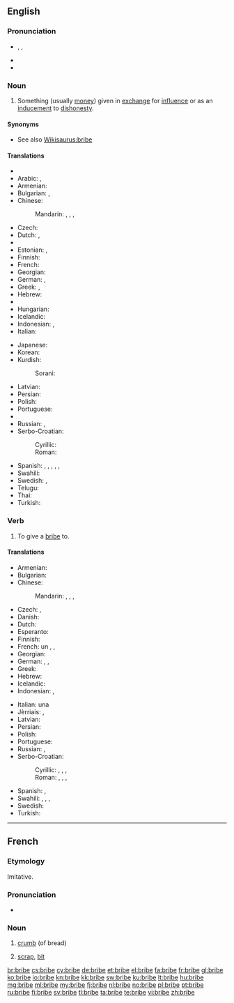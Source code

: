==English==

===Pronunciation===
* {{enPR|brīb}}, {{IPA|/braɪb/}}, {{X-SAMPA|/braIb/}}
* {{rhymes|aɪb}}
* {{audio|en-us-bribe.ogg|Audio (US)}}

===Noun===
{{en-noun}}

# Something (usually [[money]]) given in [[exchange]] for [[influence]] or as an [[inducement]] to [[dishonesty]].

====Synonyms====
* See also [[Wikisaurus:bribe]]

====Translations====
{{trans-top|inducement to dishonesty}}
* {{trreq|sq}}
* Arabic: {{t-|ar|رشوة|f|tr=ríshwa}}, {{t-|ar|رشا|f|tr=rashaa}}
* Armenian: {{t-|hy|կաշառք|tr=kašaṙk’}}
* Bulgarian: {{t+|bg|подкуп|m|tr=podkup|sc=Cyrl}}, {{t+|bg|рушвет|m|tr=rušvet|sc=Cyrl}}
* Chinese:
*: Mandarin: {{t-|cmn|賄賂|sc=Hani}}, {{t-|cmn|贿赂|tr=huìlù|sc=Hani}}, {{t|cmn|行賄|sc=Hani}}, {{t|cmn|行贿|tr=xínghuì|sc=Hani}}
* Czech: {{t-|cs|úplatek|m}}
* Dutch: {{t+|nl|steekpenning}}, {{t-|nl|smeergeld|n}}
* {{trreq|eo}}
* Estonian: {{t-|et|pistis}}, {{t-|et|altkäemaks}}
* Finnish: {{t+|fi|lahjus}}
* French: {{t+|fr|pot-de-vin|m}}
* Georgian: {{t-|ka|ქრთამი|tr=k'rt'ami|sc=Geor}}
* German: {{t-|de|Bestechungsgeld|n}}, {{t+|de|Schmiergeld|n}}
* Greek: {{t+|el|δωροδοκία|f|tr=dorodokía|sc=Grek}} {{qualifier|giving}}, {{t+|el|δωροληψία|f|tr=dorolipsía|sc=Grek}} {{qualifier|taking}}
* Hebrew: {{t-|he|שוחד|m|tr=shokhad}}
* {{trreq|hi}}
* Hungarian: {{t+|hu|megvesztegetés}}
* Icelandic: {{t-|is|múta|f}}
* Indonesian: {{t+|id|suap}}, {{t+|id|sogokan}}
* Italian: {{t+|it|tangente|f}}
{{trans-mid}}
* Japanese: {{t-|ja|賄賂|tr=わいろ, wairo}}
* Korean: {{t+|ko|뇌물|tr=noemul|sc=Hang}}
* Kurdish:
*: Sorani: {{tø|ckb|به‌رتیل|sc=ku-Arab}}
* Latvian: {{t-|lv|kukulis|m}}
* Persian: {{t+|fa|رشوه|sc=fa-Arab}}
* Polish: {{t+|pl|łapówka|f}}
* Portuguese: {{t+|pt|suborno|m}}
* {{trreq|ro}}
* Russian: {{t+|ru|взятка|f|tr=vzjátka}}, {{t+|ru|подкуп|m|tr=pódkup}}
* Serbo-Croatian:
*: Cyrillic: {{t-|sh|мито|n|alt=ми́то|sc=Cyrl}}
*: Roman: {{t-|sh|mito|n|alt=míto}}
* Spanish: {{t+|es|soborno|m}}, {{qualifier|colloquial}} {{t+|es|coima|f}} {{qualifier|Argentina|Paraguay|Uruguay}}, {{t+|es|matraca|f}}  {{qualifier|Venezuela}}, {{t-|es|mordida|f}} {{qualifier|Mexico}}, {{t+|es|cohecho}}, {{t-|es|alfadía|f}}
* Swahili: {{t+|sw|hongo}}
* Swedish: {{t+|sv|muta|c}}, {{t-|sv|dusör}}
* Telugu: {{t+|te|లంచము|sc=Telu}}
* Thai: {{t-|th|สินบน|tr=sĭnbon}}
* Turkish: {{t+|tr|rüşvet}}
{{trans-bottom}}

===Verb===
{{en-verb|brib|ing}}

# {{transitive}} To give a [[bribe#Noun|bribe]] to.

====Translations====
{{trans-top|to give a bribe}}
* Armenian: {{t-|hy|կաշառել|tr=kašaṙel}}
* Bulgarian: {{t+|bg|подкупвам|sc=podkupvam|sc=Cyrl}}
* Chinese:
*: Mandarin: {{t-|cmn|賄賂|sc=Hani}}, {{t-|cmn|贿赂|tr=huìlù|sc=Hani}}, {{t|cmn|行賄|sc=Hani}}, {{t|cmn|行贿|tr=xínghuì|sc=Hani}}
* Czech: {{t-|cs|uplatit}}, {{t-|cs|podplatit}}
* Danish: {{t-|da|bestikke}}
* Dutch: {{t+|nl|omkopen}}
* Esperanto: {{t-|eo|korupti}}
* Finnish: {{t+|fi|lahjoa}}
* French: {{t+|fr|verser}} un {{t+|fr|pot-de-vin}}, {{t+|fr|soudoyer}}, {{t+|fr|corrompre}}
* Georgian: {{t-|ka|ქრთამის მიცემა|tr=k'rt'amis mic'ema|sc=Geor}}
* German: {{t+|de|bestechen}}, {{t+|de|schmieren}}, {{t+|de|kaufen}} {{qualifier|colloquially}}
* Greek: {{t+|el|δωροδοκώ|tr=dorodokó|sc=Grek}}
* Hebrew: {{t-|he|לשחד|tr=le'shakhed|sc=Hebr}}
* Icelandic: {{t-|is|múta}}
* Indonesian: {{t+|id|menyuap}}, {{t+|id|menyogok}}
{{trans-mid}}
* Italian: {{t+|it|offrire}} una {{t+|it|tangente}}
* Jèrriais: {{tø|roa-jer|corrompre}}, {{tø|roa-jer|séduithe}}
* Latvian: {{t-|lv|kukuļot}}
* Persian: {{t-|fa|رشوه دادن|sc=fa-Arab}}
* Polish: {{t-|pl|dawać łapówkę}}
* Portuguese: {{t+|pt|subornar}}
* Russian: {{t-|ru|давать взятку|tr=davát’ vzjátku}}, {{t+|ru|подкупать|tr=podkupát’}}
* Serbo-Croatian:
*: Cyrillic: {{t-|sh|митити|tr=mititi|sc=Cyrl}}, {{t-|sh|подмитити|tr=podmititi|sc=Cyrl}}, {{t-|sh|поткупити|tr=potkupiti|sc=Cyrl}}, {{t-|sh|потплатити|tr=potplatiti|sc=Cyrl}}
*: Roman: {{t-|sh|mititi|alt=mítiti}}, {{t-|sh|podmititi}}, {{t-|sh|potkupiti|alt=potkúpiti}}, {{t-|sh|potplatiti|alt=potplátiti}}
* Spanish: {{t+|es|sobornar}}, {{t-|es|cohechar}}
* Swahili: {{t+|sw|hongo}}, {{t+|sw|rushwa}}, {{t+|sw|mlungula}}, {{t+|sw|chai}}
* Swedish: {{t+|sv|muta}}
* Turkish: {{t+|tr|rüşvet vermek}}
{{trans-bottom}}

----

==French==

===Etymology===
Imitative.

===Pronunciation===
* {{IPA|/bʁib/|lang=fr}}

===Noun===
{{fr-noun|f}}

# {{obsolete|lang=fr}} [[crumb]] (of bread)
# [[scrap]], [[bit]]

[[br:bribe]]
[[cs:bribe]]
[[cy:bribe]]
[[de:bribe]]
[[et:bribe]]
[[el:bribe]]
[[fa:bribe]]
[[fr:bribe]]
[[gl:bribe]]
[[ko:bribe]]
[[io:bribe]]
[[kn:bribe]]
[[kk:bribe]]
[[sw:bribe]]
[[ku:bribe]]
[[lt:bribe]]
[[hu:bribe]]
[[mg:bribe]]
[[ml:bribe]]
[[my:bribe]]
[[fj:bribe]]
[[nl:bribe]]
[[no:bribe]]
[[pl:bribe]]
[[pt:bribe]]
[[ru:bribe]]
[[fi:bribe]]
[[sv:bribe]]
[[tl:bribe]]
[[ta:bribe]]
[[te:bribe]]
[[vi:bribe]]
[[zh:bribe]]